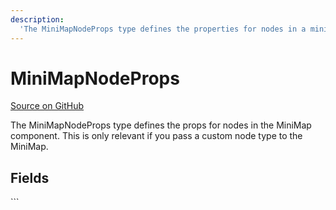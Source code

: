 ```yaml
---
description:
  'The MiniMapNodeProps type defines the properties for nodes in a minimap component.'
---
```


# MiniMapNodeProps

[Source on GitHub](https://github.com/xyflow/xyflow/blob/487b13c9ad8903789f56c6fcfd8222f9cb74b812/packages/react/src/additional-components/MiniMap/types.ts/#L60)

The MiniMapNodeProps type defines the props for nodes in the MiniMap component. This is
only relevant if you pass a custom node type to the MiniMap.

## Fields

<APIDocs typeName="MiniMapNodeProps" />
```
